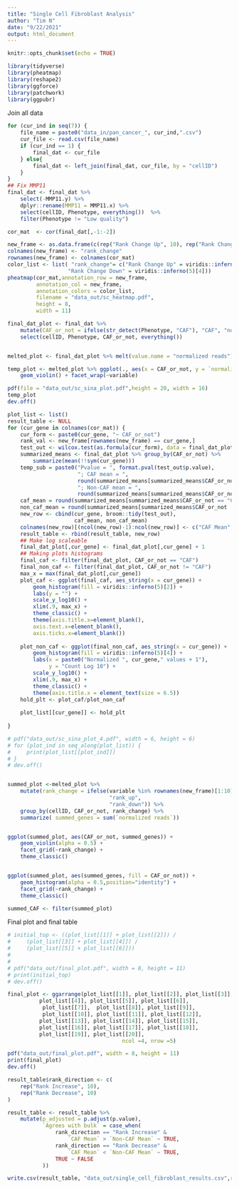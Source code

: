```yaml
---
title: "Single Cell Fibroblast Analysis"
author: "Tim N"
date: "9/22/2021"
output: html_document
---
```


```r
knitr::opts_chunk$set(echo = TRUE)
```


```r
library(tidyverse)
library(pheatmap)
library(reshape2)
library(ggforce)
library(patchwork)
library(ggpubr)
```

Join all data
```r

for (cur_ind in seq(7)) {
    file_name = paste0("data_in/pan_cancer_", cur_ind,".csv")
    cur_file <- read.csv(file_name)
    if (cur_ind == 1) {
        final_dat <- cur_file
    } else{
        final_dat <- left_join(final_dat, cur_file, by = "cellID")
    }
}
## Fix MMP11
final_dat <- final_dat %>% 
    select(-MMP11.y) %>%
    dplyr::rename(MMP11 = MMP11.x) %>%
    select(cellID, Phenotype, everything())  %>%
    filter(Phenotype != "Low quality")

```

```r
cor_mat  <- cor(final_dat[,-1:-2])

new_frame <- as.data.frame(c(rep("Rank Change Up", 10), rep("Rank Change Down", 10)))
colnames(new_frame) <- "rank_change"
rownames(new_frame) <- colnames(cor_mat)
color_list <- list( "rank_change"= c("Rank Change Up" = viridis::inferno(5)[2],
                   "Rank Change Down" = viridis::inferno(5)[4]))
pheatmap(cor_mat,annotation_row = new_frame,
         annotation_col = new_frame,
         annotation_colors = color_list,
         filename = "data_out/sc_heatmap.pdf",
         height = 8,
         width = 11)
```

```r
final_dat_plot <- final_dat %>% 
    mutate(CAF_or_not = ifelse(str_detect(Phenotype, "CAF"), "CAF", "not_CAF")) %>%
    select(cellID, Phenotype, CAF_or_not, everything())


melted_plot <- final_dat_plot %>% melt(value.name = "normalized reads")

temp_plot <- melted_plot %>% ggplot(., aes(x = CAF_or_not, y = `normalized reads`))  +
    geom_violin() + facet_wrap(~variable)

pdf(file = "data_out/sc_sina_plot.pdf",height = 20, width = 16)
temp_plot
dev.off()

plot_list <- list()
result_table <- NULL
for (cur_gene in colnames(cor_mat)) {
    cur_form <- paste0(cur_gene, "~ CAF_or_not")
    rank_val <- new_frame[rownames(new_frame) == cur_gene,]
    test_out <- wilcox.test(as.formula(cur_form), data = final_dat_plot)
    summarized_means <- final_dat_plot %>% group_by(CAF_or_not) %>%
        summarize(mean(!!sym(cur_gene)))
    temp_sub = paste0("Pvalue = ", format.pval(test_out$p.value),
                      "; CAF mean = ",
                      round(summarized_means[summarized_means$CAF_or_not == "CAF", 2], 4),
                      "; Non-CAF mean = ",
                      round(summarized_means[summarized_means$CAF_or_not != "CAF", 2], 4))
    caf_mean = round(summarized_means[summarized_means$CAF_or_not == "CAF", 2], 4)
    non_caf_mean = round(summarized_means[summarized_means$CAF_or_not != "CAF", 2], 4)
    new_row <- cbind(cur_gene, broom::tidy(test_out),
                     caf_mean, non_caf_mean)
    colnames(new_row)[(ncol(new_row)-1):ncol(new_row)] <- c("CAF Mean", "Non-CAF Mean")
    result_table <- rbind(result_table, new_row)
    ## Make log scaleable
    final_dat_plot[,cur_gene] <- final_dat_plot[,cur_gene] + 1
    ## Making plots histograms
    final_caf <- filter(final_dat_plot, CAF_or_not == "CAF")
    final_non_caf <- filter(final_dat_plot, CAF_or_not != "CAF")
    max_x = max(final_dat_plot[,cur_gene])
    plot_caf <- ggplot(final_caf, aes_string(x = cur_gene)) +
        geom_histogram(fill = viridis::inferno(5)[2]) +
        labs(y = "") +
        scale_y_log10() +
        xlim(.9, max_x) +
        theme_classic() +
        theme(axis.title.x=element_blank(),
        axis.text.x=element_blank(),
        axis.ticks.x=element_blank())
        
    plot_non_caf <- ggplot(final_non_caf, aes_string(x = cur_gene)) +
        geom_histogram(fill = viridis::inferno(5)[4]) +
        labs(x = paste0("Normalized ", cur_gene," values + 1"),
             y = "Count Log 10") +
        scale_y_log10() +
        xlim(.9, max_x) +
        theme_classic() +
        theme(axis.title.x = element_text(size = 6.5))
    hold_plt <- plot_caf/plot_non_caf
    
    plot_list[[cur_gene]] <- hold_plt
    
}

# pdf("data_out/sc_sina_plot_4.pdf", width = 6, height = 6)
# for (plot_ind in seq_along(plot_list)) {
#     print(plot_list[[plot_ind]])
# }
# dev.off()


summed_plot <-melted_plot %>%
    mutate(rank_change = ifelse(variable %in% rownames(new_frame)[1:10],
                                "rank_up",
                                "rank_down")) %>%
    group_by(cellID, CAF_or_not, rank_change) %>%
    summarize( summed_genes = sum(`normalized reads`))


ggplot(summed_plot, aes(CAF_or_not, summed_genes)) +
    geom_violin(alpha = 0.5) +
    facet_grid(~rank_change) +
    theme_classic()


ggplot(summed_plot, aes(summed_genes, fill = CAF_or_not)) +
    geom_histogram(alpha = 0.5,position="identity") +
    facet_grid(~rank_change) +
    theme_classic()

summed_CAF <- filter(summed_plot)

```
Final plot and final table
```r
# initial_top <- ((plot_list[[1]] + plot_list[[2]]) /
#     (plot_list[[3]] + plot_list[[4]]) /
#     (plot_list[[5]] + plot_list[[6]]))
# 
# 
# pdf("data_out/final_plot.pdf", width = 8, height = 11)
# print(initial_top)
# dev.off()

final_plot <- ggarrange(plot_list[[1]], plot_list[[2]], plot_list[[3]],
          plot_list[[4]], plot_list[[5]], plot_list[[6]],
           plot_list[[7]],  plot_list[[8]], plot_list[[9]],
           plot_list[[10]], plot_list[[11]], plot_list[[12]],
          plot_list[[13]], plot_list[[14]], plot_list[[15]],
          plot_list[[16]], plot_list[[17]], plot_list[[18]],
          plot_list[[19]], plot_list[[20]],
                                    ncol =4, nrow =5)

pdf("data_out/final_plot.pdf", width = 8, height = 11)
print(final_plot)
dev.off()

result_table$rank_direction <- c(
    rep("Rank Increase", 10),
    rep("Rank Decrease", 10)
)

result_table <- result_table %>%
    mutate(p_adjusted = p.adjust(p.value),
           `Agrees with bulk` = case_when(
               rank_direction == "Rank Increase" &
                   `CAF Mean` > `Non-CAF Mean` ~ TRUE,
               rank_direction == "Rank Decrease" &
                   `CAF Mean` < `Non-CAF Mean` ~ TRUE,
               TRUE ~ FALSE
           ))

write.csv(result_table, "data_out/single_cell_fibroblast_results.csv",row.names = F)
```

